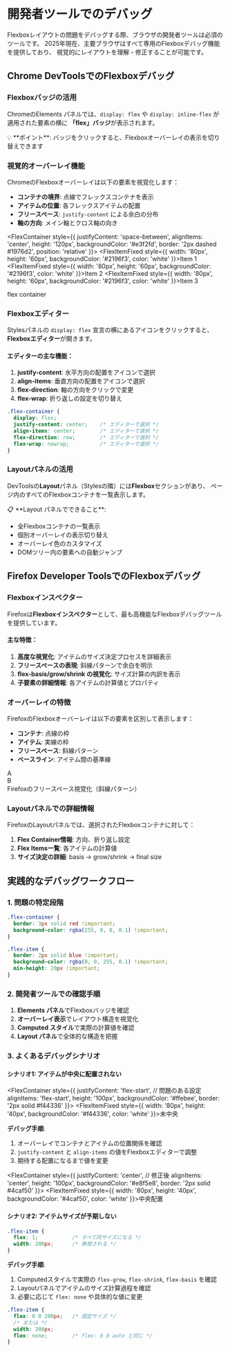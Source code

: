 
# 開発者ツールでのデバッグ

Flexboxレイアウトの問題をデバッグする際、ブラウザの開発者ツールは必須のツールです。
2025年現在、主要ブラウザはすべて専用のFlexboxデバッグ機能を提供しており、
視覚的にレイアウトを理解・修正することが可能です。

## Chrome DevToolsでのFlexboxデバッグ

### Flexboxバッジの活用

ChromeのElements パネルでは、`display: flex` や `display: inline-flex` が適用された要素の横に
**「flex」バッジ**が表示されます。

<div style={{ 
  padding: '20px', 
  border: '2px solid #4285f4', 
  borderRadius: '8px', 
  backgroundColor: '#f8f9fa',
  color: '#333',
  marginBottom: '20px'
}}>
  💡 **ポイント**: バッジをクリックすると、Flexboxオーバーレイの表示を切り替えできます
</div>

### 視覚的オーバーレイ機能

ChromeのFlexboxオーバーレイは以下の要素を視覚化します：

- **コンテナの境界**: 点線でフレックスコンテナを表示
- **アイテムの位置**: 各フレックスアイテムの配置
- **フリースペース**: `justify-content` による余白の分布
- **軸の方向**: メイン軸とクロス軸の向き

<FlexContainer style={{ 
  justifyContent: 'space-between', 
  alignItems: 'center', 
  height: '120px',
  backgroundColor: '#e3f2fd',
  border: '2px dashed #1976d2',
  position: 'relative'
}}>
  <FlexItemFixed style={{ 
    width: '80px', 
    height: '60px',
    backgroundColor: '#2196f3',
    color: 'white'
  }}>Item 1</FlexItemFixed>
  <FlexItemFixed style={{ 
    width: '80px', 
    height: '60px',
    backgroundColor: '#2196f3',
    color: 'white'
  }}>Item 2</FlexItemFixed>
  <FlexItemFixed style={{ 
    width: '80px', 
    height: '60px',
    backgroundColor: '#2196f3',
    color: 'white'
  }}>Item 3</FlexItemFixed>
  <div style={{
    position: 'absolute',
    top: '-10px',
    left: '10px',
    backgroundColor: '#ff9800',
    color: 'white',
    padding: '2px 8px',
    borderRadius: '4px',
    fontSize: '12px',
    fontWeight: 'bold'
  }}>
    flex container
  </div>
</FlexContainer>

### Flexboxエディター

Stylesパネルの `display: flex` 宣言の横にあるアイコンをクリックすると、
**Flexboxエディター**が開きます。

#### エディターの主な機能：

1. **justify-content**: 水平方向の配置をアイコンで選択
2. **align-items**: 垂直方向の配置をアイコンで選択  
3. **flex-direction**: 軸の方向をクリックで変更
4. **flex-wrap**: 折り返しの設定を切り替え

```css title="エディターから適用される例"
.flex-container {
  display: flex;
  justify-content: center;    /* エディターで選択 */
  align-items: center;        /* エディターで選択 */
  flex-direction: row;        /* エディターで選択 */
  flex-wrap: nowrap;          /* エディターで選択 */
}
```

### Layoutパネルの活用

DevToolsの**Layout**パネル（Stylesの隣）には**Flexbox**セクションがあり、
ページ内のすべてのFlexboxコンテナを一覧表示します。

<div style={{ 
  backgroundColor: '#fff3e0',
  border: '1px solid #ff9800',
  borderRadius: '8px',
  padding: '16px',
  color: '#333',
  marginBottom: '20px'
}}>
  📋 **Layout パネルでできること**:
  <ul style={{ marginBottom: 0 }}>
    <li>全Flexboxコンテナの一覧表示</li>
    <li>個別オーバーレイの表示切り替え</li>
    <li>オーバーレイ色のカスタマイズ</li>
    <li>DOMツリー内の要素への自動ジャンプ</li>
  </ul>
</div>

## Firefox Developer ToolsでのFlexboxデバッグ

### Flexboxインスペクター

Firefoxは**Flexboxインスペクター**として、最も高機能なFlexboxデバッグツールを提供しています。

#### 主な特徴：

1. **高度な視覚化**: アイテムのサイズ決定プロセスを詳細表示
2. **フリースペースの表現**: 斜線パターンで余白を明示
3. **flex-basis/grow/shrink の視覚化**: サイズ計算の内訳を表示
4. **子要素の詳細情報**: 各アイテムの計算値とプロパティ

### オーバーレイの特徴

FirefoxのFlexboxオーバーレイは以下の要素を区別して表示します：

- **コンテナ**: 点線の枠
- **アイテム**: 実線の枠  
- **フリースペース**: 斜線パターン
- **ベースライン**: アイテム間の基準線

<div style={{
  backgroundColor: '#f3e5f5',
  border: '2px dashed #9c27b0',
  borderRadius: '8px',
  padding: '20px',
  color: '#333',
  marginBottom: '20px'
}}>
  <div style={{
    display: 'flex',
    justifyContent: 'space-around',
    alignItems: 'center',
    height: '80px',
    backgroundColor: 'rgba(156, 39, 176, 0.1)',
    position: 'relative'
  }}>
    <div style={{ 
      width: '60px', 
      height: '40px', 
      backgroundColor: '#9c27b0',
      color: 'white',
      display: 'flex',
      alignItems: 'center',
      justifyContent: 'center',
      fontSize: '12px'
    }}>A</div>
    <div style={{
      width: '60px',
      background: 'repeating-linear-gradient(45deg, #e1bee7, #e1bee7 4px, transparent 4px, transparent 8px)',
      height: '20px'
    }}></div>
    <div style={{ 
      width: '60px', 
      height: '40px', 
      backgroundColor: '#9c27b0',
      color: 'white',
      display: 'flex',
      alignItems: 'center',
      justifyContent: 'center',
      fontSize: '12px'
    }}>B</div>
  </div>
  <div style={{
    textAlign: 'center',
    marginTop: '10px',
    fontSize: '14px',
    fontWeight: 'bold'
  }}>
    Firefoxのフリースペース視覚化（斜線パターン）
  </div>
</div>

### Layoutパネルでの詳細情報

FirefoxのLayoutパネルでは、選択されたFlexboxコンテナに対して：

1. **Flex Container情報**: 方向、折り返し設定
2. **Flex Items一覧**: 各アイテムの計算値
3. **サイズ決定の詳細**: basis → grow/shrink → final size

## 実践的なデバッグワークフロー

### 1. 問題の特定段階

```css title="デバッグ用の一時的なスタイル"
.flex-container {
  border: 3px solid red !important;
  background-color: rgba(255, 0, 0, 0.1) !important;
}

.flex-item {
  border: 2px solid blue !important;
  background-color: rgba(0, 0, 255, 0.1) !important;
  min-height: 20px !important;
}
```

### 2. 開発者ツールでの確認手順

1. **Elements パネル**でFlexboxバッジを確認
2. **オーバーレイ表示**でレイアウト構造を視覚化
3. **Computed スタイル**で実際の計算値を確認
4. **Layout パネル**で全体的な構造を把握

### 3. よくあるデバッグシナリオ

#### シナリオ1: アイテムが中央に配置されない

<FlexContainer style={{ 
  justifyContent: 'flex-start',  // 問題のある設定
  alignItems: 'flex-start',
  height: '100px',
  backgroundColor: '#ffebee',
  border: '2px solid #f44336'
}}>
  <FlexItemFixed style={{ 
    width: '80px', 
    height: '40px',
    backgroundColor: '#f44336',
    color: 'white'
  }}>未中央</FlexItemFixed>
</FlexContainer>

**デバッグ手順**:
1. オーバーレイでコンテナとアイテムの位置関係を確認
2. `justify-content` と `align-items` の値をFlexboxエディターで調整
3. 期待する配置になるまで値を変更

<FlexContainer style={{ 
  justifyContent: 'center',  // 修正後
  alignItems: 'center',
  height: '100px',
  backgroundColor: '#e8f5e8',
  border: '2px solid #4caf50'
}}>
  <FlexItemFixed style={{ 
    width: '80px', 
    height: '40px',
    backgroundColor: '#4caf50',
    color: 'white'
  }}>中央配置</FlexItemFixed>
</FlexContainer>

#### シナリオ2: アイテムサイズが予期しない

```css title="問題のあるCSS"
.flex-item {
  flex: 1;           /* すべて同サイズになる */
  width: 200px;      /* 無視される */
}
```

**デバッグ手順**:
1. Computedスタイルで実際の `flex-grow`, `flex-shrink`, `flex-basis` を確認
2. Layoutパネルでアイテムのサイズ計算過程を確認
3. 必要に応じて `flex: none` や具体的な値に変更

```css title="修正したCSS"
.flex-item {
  flex: 0 0 200px;   /* 固定サイズ */
  /* または */
  width: 200px;
  flex: none;        /* flex: 0 0 auto と同じ */
}
```
